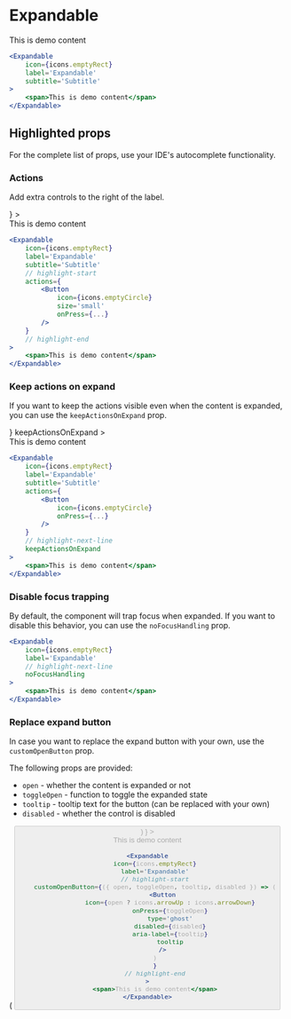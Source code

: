 # Expandable


<ComponentShowcase defaultValue={false}>
	<Expandable
		icon={icons.emptyRect}
		label='Expandable'
		subtitle='Subtitle'
	>
		<div className='es:w-full es:rounded-lg es:bg-gray-100 es:text-sm es:p-4 es:min-h-40'>
			<span>This is demo content</span>
		</div>
	</Expandable>
</ComponentShowcase>

```jsx
<Expandable
	icon={icons.emptyRect}
	label='Expandable'
	subtitle='Subtitle'
>
	<span>This is demo content</span>
</Expandable>
```

## Highlighted props

For the complete list of props, use your IDE's autocomplete functionality.

### Actions

Add extra controls to the right of the label.

<ComponentShowcase defaultValue={false}>
	<Expandable
		icon={icons.emptyRect}
		label='Expandable'
		subtitle='Subtitle'
		actions={
			<Button
				size='small'
				icon={icons.emptyCircle}
			/>
		}
	>
		<div className='es:w-full es:rounded-lg es:bg-gray-100 es:text-sm es:p-4 es:min-h-40'>
			<span>This is demo content</span>
		</div>
	</Expandable>
</ComponentShowcase>

```jsx
<Expandable
	icon={icons.emptyRect}
	label='Expandable'
	subtitle='Subtitle'
	// highlight-start
	actions={
		<Button
			icon={icons.emptyCircle}
			size='small'
			onPress={...}
		/>
	}
	// highlight-end
>
	<span>This is demo content</span>
</Expandable>
```

### Keep actions on expand

If you want to keep the actions visible even when the content is expanded, you can use the `keepActionsOnExpand` prop.

<ComponentShowcase defaultValue={false}>
	<Expandable
		icon={icons.emptyRect}
		label='Expandable'
		subtitle='Subtitle'
		actions={
			<Button
				size='small'
				icon={icons.emptyCircle}
			/>
		}
		keepActionsOnExpand
	>
		<div className='es:w-full es:rounded-lg es:bg-gray-100 es:text-sm es:p-4 es:min-h-40'>
			<span>This is demo content</span>
		</div>
	</Expandable>
</ComponentShowcase>

```jsx
<Expandable
	icon={icons.emptyRect}
	label='Expandable'
	subtitle='Subtitle'
	actions={
		<Button
			icon={icons.emptyCircle}
			onPress={...}
		/>
	}
	// highlight-next-line
	keepActionsOnExpand
>
	<span>This is demo content</span>
</Expandable>
```

### Disable focus trapping

By default, the component will trap focus when expanded.
If you want to disable this behavior, you can use the `noFocusHandling` prop.

```jsx
<Expandable
	icon={icons.emptyRect}
	label='Expandable'
	// highlight-next-line
	noFocusHandling
>
	<span>This is demo content</span>
</Expandable>
```

### Replace expand button

In case you want to replace the expand button with your own, use the `customOpenButton` prop.

The following props are provided:

- `open` - whether the content is expanded or not
- `toggleOpen` - function to toggle the expanded state
- `tooltip` - tooltip text for the button (can be replaced with your own)
- `disabled` - whether the control is disabled

<ComponentShowcase defaultValue={false}>
	<Expandable
		icon={icons.emptyRect}
		label='Expandable'
		customOpenButton={({ open, toggleOpen, tooltip, disabled }) => (
		<Button
			size='small'
			icon={open ? icons.arrowUp : icons.arrowDown}
			type='ghost'
			onPress={toggleOpen}
			disabled={disabled}
			aria-label={tooltip}
			tooltip
		/>
	)
	}
	>
		<div className='es:w-full es:rounded-lg es:bg-gray-100 es:text-sm es:p-4 es:min-h-40'>
			<span>This is demo content</span>
		</div>
	</Expandable>
</ComponentShowcase>

```jsx
<Expandable
	icon={icons.emptyRect}
	label='Expandable'
	// highlight-start
	customOpenButton={({ open, toggleOpen, tooltip, disabled }) => (
		<Button
			icon={open ? icons.arrowUp : icons.arrowDown}
			onPress={toggleOpen}
			type='ghost'
			disabled={disabled}
			aria-label={tooltip}
			tooltip
		/>
	)
	}
	// highlight-end
>
	<span>This is demo content</span>
</Expandable>
```
